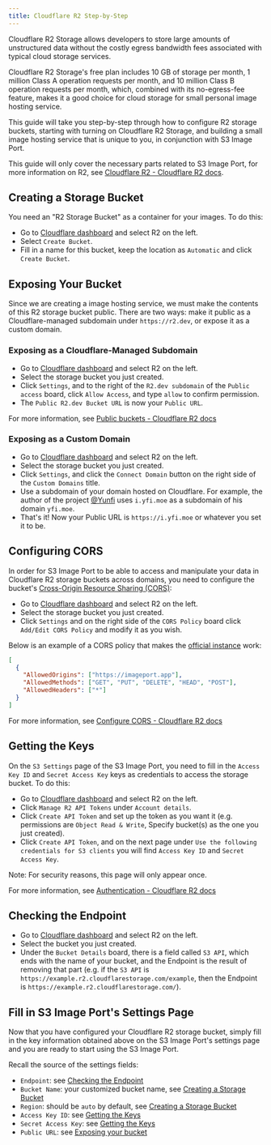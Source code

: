 ```yaml
---
title: Cloudflare R2 Step-by-Step
---
```


<Callout title="Cloudflare R2">
  Cloudflare R2 Storage allows developers to store large amounts of unstructured
  data without the costly egress bandwidth fees associated with typical cloud
  storage services.
</Callout>

Cloudflare R2 Storage's free plan includes 10 GB of storage per month, 1 million Class A operation requests per month, and 10 million Class B operation requests per month, which, combined with its no-egress-fee feature, makes it a good choice for cloud storage for small personal image hosting service.

This guide will take you step-by-step through how to configure R2 storage buckets, starting with turning on Cloudflare R2 Storage, and building a small image hosting service that is unique to you, in conjunction with S3 Image Port.

This guide will only cover the necessary parts related to S3 Image Port, for more information on R2, see [Cloudflare R2 - Cloudflare R2 docs](https://developers.cloudflare.com/r2/).

## Creating a Storage Bucket

You need an "R2 Storage Bucket" as a container for your images. To do this:

- Go to [Cloudflare dashboard](https://dash.cloudflare.com/) and select R2 on the left.
- Select `Create Bucket`.
- Fill in a name for this bucket, keep the location as `Automatic` and click `Create Bucket`.

## Exposing Your Bucket

Since we are creating a image hosting service, we must make the contents of this R2 storage bucket public.
There are two ways: make it public as a Cloudflare-managed subdomain under `https://r2.dev`, or expose it as a custom domain.

### Exposing as a Cloudflare-Managed Subdomain

- Go to [Cloudflare dashboard](https://dash.cloudflare.com/) and select R2 on the left.
- Select the storage bucket you just created.
- Click `Settings`, and to the right of the `R2.dev subdomain` of the `Public access` board, click `Allow Access`, and type `allow` to confirm permission.
- The `Public R2.dev Bucket URL` is now your `Public URL`.

For more information, see [Public buckets - Cloudflare R2 docs](https://developers.cloudflare.com/r2/buckets/public-buckets/)

### Exposing as a Custom Domain

- Go to [Cloudflare dashboard](https://dash.cloudflare.com/) and select R2 on the left.
- Select the storage bucket you just created.
- Click `Settings`, and click the `Connect Domain` button on the right side of the `Custom Domains` title.
- Use a subdomain of your domain hosted on Cloudflare. For example, the author of the project [@Yunfi](https://github.com/yy4382) uses `i.yfi.moe` as a subdomain of his domain `yfi.moe`.
- That's it! Now your Public URL is `https://i.yfi.moe` or whatever you set it to be.

## Configuring CORS

In order for S3 Image Port to be able to access and manipulate your data in Cloudflare R2 storage buckets across domains, you need to configure the bucket's [Cross-Origin Resource Sharing (CORS)](https://developer.mozilla.org/en-US/docs/Web/HTTP/CORS):

- Go to [Cloudflare dashboard](https://dash.cloudflare.com/) and select R2 on the left.
- Select the storage bucket you just created.
- Click `Settings` and on the right side of the `CORS Policy` board click `Add/Edit CORS Policy` and modify it as you wish.

Below is an example of a CORS policy that makes the [official instance](https://imageport.app) work:

```json
[
  {
    "AllowedOrigins": ["https://imageport.app"],
    "AllowedMethods": ["GET", "PUT", "DELETE", "HEAD", "POST"],
    "AllowedHeaders": ["*"]
  }
]
```

For more information, see [Configure CORS - Cloudflare R2 docs](https://developers.cloudflare.com/r2/buckets/cors/)

## Getting the Keys

On the `S3 Settings` page of the S3 Image Port, you need to fill in the `Access Key ID` and `Secret Access Key` keys as credentials to access the storage bucket. To do this:

- Go to [Cloudflare dashboard](https://dash.cloudflare.com/) and select R2 on the left.
- Click `Manage R2 API Tokens` under `Account details`.
- Click `Create API Token` and set up the token as you want it (e.g. permissions are `Object Read & Write`, Specify bucket(s) as the one you just created).
- Click `Create API Token`, and on the next page under `Use the following credentials for S3 clients` you will find `Access Key ID` and `Secret Access Key`.

Note: For security reasons, this page will only appear once.

For more information, see [Authentication - Cloudflare R2 docs](https://developers.cloudflare.com/r2/api/s3/tokens/)

## Checking the Endpoint

- Go to [Cloudflare dashboard](https://dash.cloudflare.com/) and select R2 on the left.
- Select the bucket you just created.
- Under the `Bucket Details` board, there is a field called `S3 API`, which ends with the name of your bucket, and the Endpoint is the result of removing that part (e.g. if the `S3 API` is `https://example.r2.cloudflarestorage.com/example`, then the Endpoint is `https://example.r2.cloudflarestorage.com/`).

## Fill in S3 Image Port's Settings Page

Now that you have configured your Cloudflare R2 storage bucket, simply fill in the key information obtained above on the S3 Image Port's settings page and you are ready to start using the S3 Image Port.

Recall the source of the settings fields:

- `Endpoint`: see [Checking the Endpoint](#checking-the-endpoint)
- `Bucket Name`: your customized bucket name, see [Creating a Storage Bucket](#creating-a-storage-bucket)
- `Region`: should be `auto` by default, see [Creating a Storage Bucket](#creating-a-storage-bucket)
- `Access Key ID`: see [Getting the Keys](#getting-the-keys)
- `Secret Access Key`: see [Getting the Keys](#getting-the-keys)
- `Public URL`: see [Exposing your bucket](#exposing-your-bucket)
